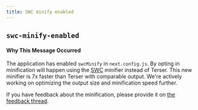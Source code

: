 ```yaml
---
title: SWC minify enabled
---
```


## `swc-minify-enabled`

#### Why This Message Occurred

The application has enabled `swcMinify` in `next.config.js`. By opting in minification will happen using the [SWC](https://swc.rs) minifier instead of Terser. This new minifier is 7x faster than Terser with comparable output. We're actively working on optimizing the output size and minification speed further.

If you have feedback about the minification, please provide it on [the feedback thread](https://github.com/vercel/next.js/discussions/30237).
